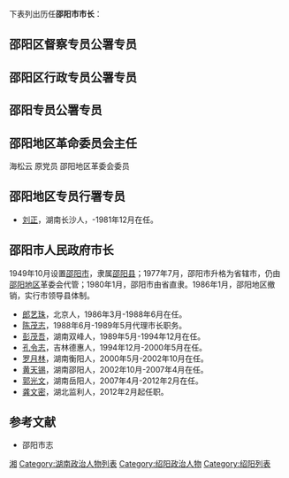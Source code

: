 {{expand|time=2010-07-31T10:06:32+00:00}}
下表列出历任'''邵阳市市长'''：
==邵阳区督察专员公署专员==
==邵阳区行政专员公署专员==
==邵阳专员公署专员==
==邵阳地区革命委员会主任==
海松云 原党员 邵阳地区革委会委员

==邵阳地区专员行署专员==
*[[刘正|刘正]]，湖南长沙人，-1981年12月在任。
==邵阳市人民政府市长==
1949年10月设置[[邵阳市|邵阳市]]，隶属[[邵阳县|邵阳县]]；1977年7月，邵阳市升格为省辖市，仍由[[邵阳地区|邵阳地区]]革委会代管；1980年1月，邵阳市由省直隶。1986年1月，邵阳地区撤销，实行市领导县体制。
*[[郎艺珠|郎艺珠]]，北京人，1986年3月-1988年6月在任。 
*[[陈茂志|陈茂志]]，1988年6月-1989年5月代理市长职务。 
*[[彭茂吾|彭茂吾]]，湖南双峰人，1989年5月-1994年12月在任。 
*[[孔令志|孔令志]]，吉林德惠人，1994年12月-2000年5月在任。 
*[[罗月林|罗月林]]，湖南衡阳人，2000年5月-2002年10月在任。 
*[[黄天锡|黄天锡]]，湖南邵阳人，2002年10月-2007年4月在任。
*[[郭光文|郭光文]]，湖南岳阳人，2007年4月-2012年2月在任。
*[[龚文密|龚文密]]，湖北监利人，2012年2月起任职。

==参考文献==
*邵阳市志 

[[Category:中国市长列表|湘]]
[[Category:湖南政治人物列表|Category:湖南政治人物列表]]
[[Category:绍阳政治人物|Category:绍阳政治人物]]
[[Category:绍阳列表|Category:绍阳列表]]